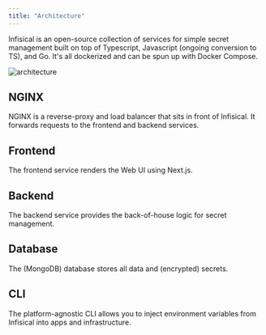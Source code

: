 ```yaml
---
title: "Architecture"
---
```


Infisical is an open-source collection of services for simple secret management built on top of Typescript, Javascript (ongoing conversion to TS), and Go. It's all dockerized and can be spun up with Docker Compose.

![architecture](../images/architecture-diagram2.png)

## NGINX

NGINX is a reverse-proxy and load balancer that sits in front of Infisical. It forwards requests to the frontend and backend services.

## Frontend

The frontend service renders the Web UI using Next.js.

## Backend

The backend service provides the back-of-house logic for secret management.

## Database

The (MongoDB) database stores all data and (encrypted) secrets.

## CLI

The platform-agnostic CLI allows you to inject environment variables from Infisical into apps and infrastructure.
